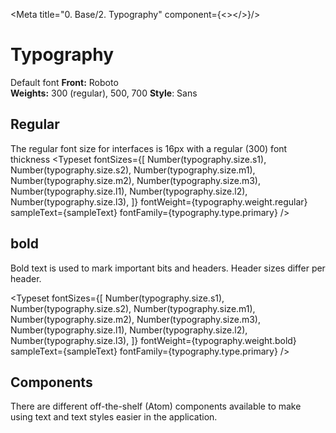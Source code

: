 
<Meta title="0. Base/2. Typography" component={<></>}/>

# Typography
Default font
**Front:** Roboto  
**Weights:** 300 (regular), 500, 700
**Style**: Sans

## Regular
The regular font size for interfaces is 16px with a regular (300) font thickness
<Typeset
  fontSizes={[
    Number(typography.size.s1),
    Number(typography.size.s2),
    Number(typography.size.m1),
    Number(typography.size.m2),
    Number(typography.size.m3),
    Number(typography.size.l1),
    Number(typography.size.l2),
    Number(typography.size.l3),
  ]}
  fontWeight={typography.weight.regular}
  sampleText={sampleText}
  fontFamily={typography.type.primary}
/>


## bold
Bold text is used to mark important bits and headers.
Header sizes differ per header.

<Typeset
  fontSizes={[
    Number(typography.size.s1),
    Number(typography.size.s2),
    Number(typography.size.m1),
    Number(typography.size.m2),
    Number(typography.size.m3),
    Number(typography.size.l1),
    Number(typography.size.l2),
    Number(typography.size.l3),
  ]}
  fontWeight={typography.weight.bold}
  sampleText={sampleText}
  fontFamily={typography.type.primary}
/>

## Components
There are different off-the-shelf (Atom) components available to make using text
and text styles easier in the application.
